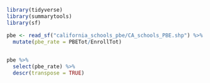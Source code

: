 

```r
library(tidyverse)
library(summarytools)
library(sf)

pbe <- read_sf("california_schools_pbe/CA_schools_PBE.shp") %>%
  mutate(pbe_rate = PBETot/EnrollTot)


pbe %>% 
  select(pbe_rate) %>%
  descr(transpose = TRUE)
```

